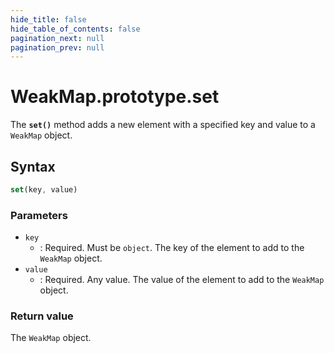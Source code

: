 ```yaml
---
hide_title: false
hide_table_of_contents: false
pagination_next: null
pagination_prev: null
---
```

# WeakMap.prototype.set

The **`set()`** method adds a new element with a specified key
and value to a `WeakMap` object.

## Syntax

```js
set(key, value)
```

### Parameters

- `key`
  - : Required. Must be `object`. The key of the element to add to the
    `WeakMap` object.
- `value`
  - : Required. Any value. The value of the element to add to the `WeakMap`
    object.

### Return value

The `WeakMap` object.
